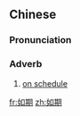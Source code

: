 ==Chinese==
{{zh-forms}}

===Pronunciation===
{{zh-pron
|m=rú期
|c=jyu4 kei4
|mn=kh:jû-kî/xm,qz,tp:lû-kî/qz:lîr-kî/zz,twvk:jî-kî
|cat=adv
}}

===Adverb===
{{zh-adv}}

# [[on schedule]]

[[fr:如期]]
[[zh:如期]]